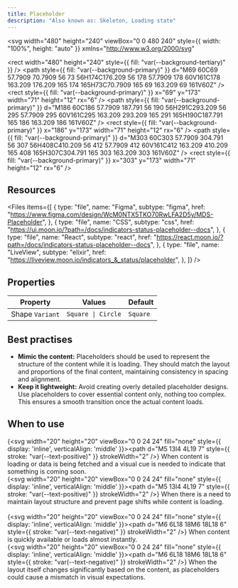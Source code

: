 ```yaml
---
title: Placeholder
description: "Also known as: Skeleton, Loading state"
---
```


<svg
  width="480"
  height="240"
  viewBox="0 0 480 240"
  style={{ width: "100%", height: "auto" }}
  xmlns="http://www.w3.org/2000/svg"
>
  <rect
    width="480"
    height="240"
    style={{ fill: "var(--background-tertiary)" }}
  />
  <path
    style={{ fill: "var(--background-primary)" }}
    d="M69 60C69 57.7909 70.7909 56 73 56H174C176.209 56 178 57.7909 178 60V161C178 163.209 176.209 165 174 165H73C70.7909 165 69 163.209 69 161V60Z"
  />
  <rect
    style={{ fill: "var(--background-primary)" }}
    x="69"
    y="173"
    width="71"
    height="12"
    rx="6"
  />
  <path
    style={{ fill: "var(--background-primary)" }}
    d="M186 60C186 57.7909 187.791 56 190 56H291C293.209 56 295 57.7909 295 60V161C295 163.209 293.209 165 291 165H190C187.791 165 186 163.209 186 161V60Z"
  />
  <rect
    style={{ fill: "var(--background-primary)" }}
    x="186"
    y="173"
    width="71"
    height="12"
    rx="6"
  />
  <path
    style={{ fill: "var(--background-primary)" }}
    d="M303 60C303 57.7909 304.791 56 307 56H408C410.209 56 412 57.7909 412 60V161C412 163.209 410.209 165 408 165H307C304.791 165 303 163.209 303 161V60Z"
  />
  <rect
    style={{ fill: "var(--background-primary)" }}
    x="303"
    y="173"
    width="71"
    height="12"
    rx="6"
  />
</svg>

## Resources

<Files
  items={[
    {
      type: "file",
      name: "Figma",
      subtype: "figma",
      href: "https://www.figma.com/design/WcM0NTX5TKO70RwLFA2D5y/MDS-Placeholder",
    },
    {
      type: "file",
      name: "CSS",
      subtype: "css",
      href: "https://ui.moon.io/?path=/docs/indicators-status-placeholder--docs",
    },
    {
      type: "file",
      name: "React",
      subtype: "react",
      href: "https://react.moon.io/?path=/docs/indicators-status-placeholder--docs",
    },
    {
      type: "file",
      name: "LiveView",
      subtype: "elixir",
      href: "https://liveview.moon.io/indicators_&_status/placeholder",
    },
  ]}
/>

## Properties

| **Property**    | **Values**         | **Default** |
| --------------- | ------------------ | ----------- |
| Shape `Variant` | `Square \| Circle` | `Square`    |

## Best practises

- **Mimic the content:** Placeholders should be used to represent the structure of the content while it is loading.
  They should match the layout and proportions of the final content, maintaining consistency in spacing and alignment.
- **Keep it lightweight:** Avoid creating overly detailed placeholder designs. Use placeholders to cover essential content only,
  nothing too complex. This ensures a smooth transition once the actual content loads.

## When to use

{<svg width="20" height="20" viewBox="0 0 24 24" fill="none" style={{ display: 'inline', verticalAlign: 'middle' }}><path d="M5 13l4 4L19 7" style={{ stroke: "var(--text-positive)" }} strokeWidth="2" /></svg>} When content is loading or data is being fetched and a visual cue is needed to indicate that something is coming soon. <br/>
{<svg width="20" height="20" viewBox="0 0 24 24" fill="none" style={{ display: 'inline', verticalAlign: 'middle' }}><path d="M5 13l4 4L19 7" style={{ stroke: "var(--text-positive)" }} strokeWidth="2" /></svg>} When there is a need to maintain layout structure and prevent page shifts while content is loading. <br/><br/>
{<svg width="20" height="20" viewBox="0 0 24 24" fill="none" style={{ display: 'inline', verticalAlign: 'middle' }}><path d="M6 6L18 18M6 18L18 6" style={{ stroke: "var(--text-negative)" }} strokeWidth="2" /></svg>} When content is quickly available or loads almost instantly. <br/>
{<svg width="20" height="20" viewBox="0 0 24 24" fill="none" style={{ display: 'inline', verticalAlign: 'middle' }}><path d="M6 6L18 18M6 18L18 6" style={{ stroke: "var(--text-negative)" }} strokeWidth="2" /></svg>} When the layout itself changes significantly based on the content, as placeholders could cause a mismatch in visual expectations. <br/>
